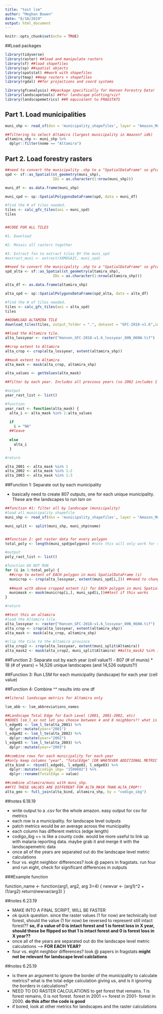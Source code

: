 ```yaml
---
title: "test lsm"
author: "Meghan Bowen"
date: "6/18/2019"
output: html_document
---
```


```r
knitr::opts_chunk$set(echo = TRUE)
```

##Load packages

```r

library(tidyverse) 
library(raster) ##load and manipulate rasters
library(sf) ##load shapefiles
library(sp) ##spatial objects
library(spatstat) ##work with shapefiles
library(tmap) ##map rasters + shapefiles
library(rgdal) ##for projections and coord systems

library(gfcanalysis) ##package specifically for Hansen Forestry Data!
library(landscapetools) ##for landscape plotting/viz?
library(landscapemetrics) ##R equivalent to FRAGSTATS

```

## Part 1. Load municipalities

```r

muni_shp <- read_sf(dsn = 'municipality_shapefiles', layer = "Amazon_Municipios")

##filtering to select Altamira (largest municipality in Amazon? idk)
altamira_shp <- muni_shp %>% 
  dplyr::filter(nome == "Altamira")

```


## Part 2. Load forestry rasters 

```r

##need to convert the municipality .shp to a "SpatialDataFrame" so gfcanalysis can grab the forestry tiles online
spd <- sf::as_Spatial(st_geometry(muni_shp),
                      IDs = as.character(1:nrow(muni_shp)))

muni_df <- as.data.frame(muni_shp)

muni_spd <- sp::SpatialPolygonsDataFrame(spd, data = muni_df)

#find the # of tiles needed. 
tiles <- calc_gfc_tiles(aoi = muni_spd)
tiles


##CODE FOR ALL TILES

#1. Download

#2. Mosaic all rasters together

#3. Extract fxn to extract tiles BY the muni_spd
#extract_muni <- extract(XXMOSAIC, muni_spd)

```

```r

##need to convert the municipality .shp to a "SpatialDataFrame" so gfcanalysis can grab the forestry tiles online
spd_alta <- sf::as_Spatial(st_geometry(altamira_shp),
                      IDs = as.character(1:nrow(altamira_shp)))

alta_df <- as.data.frame(altamira_shp)

alta_spd <- sp::SpatialPolygonsDataFrame(spd_alta, data = alta_df)

#find the # of tiles needed. 
tiles <- calc_gfc_tiles(aoi = alta_spd)
tiles

##DOWNLOAD ALTAMIRA TILE
download_tiles(tiles, output_folder = ".", dataset = "GFC-2018-v1.6",images = c("treecover2000", "lossyear", "gain"))

```


```r

##load the Altamira tile.
alta_lossyear <- raster("Hansen_GFC-2018-v1.6_lossyear_00N_060W.tif")

##crop extent to Altamira
alta_crop <- crop(alta_lossyear, extent(altamira_shp))

##mask extent to Altamira
alta_mask <- mask(alta_crop, altamira_shp)

alta_values <- getValues(alta_mask)

##filter by each year. Includes all previous years (so 2002 includes 1 AND 2 layers)

#output
year_rast_list <- list()

#function
year_rast <- function(alta_mask) {
  alta_i <- alta_mask %in% 1:alta_values

  if
    i = "NA"
  ##leave
  
  else
    alta_i
  }

#return

alta_2001 <- alta_mask %in% 1
alta_2002 <- alta_mask %in% 1:2
alta_2003 <- alta_mask %in% 1:3


```

##Function 1: Separate out by each municipality

- basically need to create 807 outputs, one for each unique municipality. These are the landscapes to run lsm on

```r

##function #1: filter all by landscape (municipality)
#load all municipality shapefile
muni_shp <- read_sf(dsn = 'municipality_shapefiles', layer = "Amazon_Municipios")

muni_split <- split(muni_shp, muni_shp$nome)


##function 2: get raster data for every polygon
total_poly <- length(muni_spd@polygons) #note this will only work for spd

#output
poly_rast_list <- list()

#function DO NOT RUN
for (i in 1:total_poly) {
  ##crop to extent of EACH polygon in muni SpatialDataFrame (i)
  municrop <- crop(alta_lossyear, extent(muni_spd[i,])) ##need to change to all lossyear raster
  
  ##mask with above cropped extent (i) for EACH polygon in muni SpatialDataFrame (i)
  munimask <- mask(municrop[i,], muni_spd[i,])##test if this works
}

#return

##test this on altamira
#load the Altamira tile. 
alta_lossyear <- raster("Hansen_GFC-2018-v1.6_lossyear_00N_060W.tif")
alta_crop <- crop(alta_lossyear, extent(altamira_shp))
alta_mask <- mask(alta_crop, altamira_shp)

#clip the tile to the Altamira province
alta_crop2 <- crop(alta_lossyear, extent(muni_split$Altamira))
alta_mask2 <- mask(alta_crop2, muni_split$Altamira) ##alta_mask2 %in% 1 is the same as alta_2001 above! hooray.

```


##Function 2: Separate out by each year (cell value?)
- 807 (# of munis) * 18 (# of years) = 14,526 unique landscapes (and 14,526 outputs?!)

##Function 3: Run LSM for each municipality (landscape) for each year (cell value)

##Function 4: Combine ^^ results into one df

```r

##literal landscape metrics for Altamira only

lsm_abb <- lsm_abbreviations_names

##Landscape Total Edge for Each Level (2001, 2001-2002, etc)
##DOES lsm_l_xx not let you choose between 4 and 8 neighbors?! what is the default?
l_edge01 <- lsm_l_te(alta_2001) %>% 
  dplyr::mutate(year="2001")
l_edge02 <- lsm_l_te(alta_2002) %>% 
  dplyr::mutate(year="2002")
l_edge03 <- lsm_l_te(alta_2003) %>% 
  dplyr::mutate(year="2003")

##combine rows for each municipality for each year
##only keep columns "year", "TotalEdge" [OR WHATEVER ADDITIONAL METRIC NAMES] "codigo_ibg" ??
alta_bind <- rbind(l_edge01, l_edge02, l_edge03) %>% 
  dplyr::mutate(codigo_ibg= "1500602") %>% 
  dplyr::rename(TotalEdge = value)

##combine altamira/muni with muni_shp. 
##FYI THESE VALUES ARE DIFFERENT FOR ALTA_MASK THAN ALTA_CROP!!
alta_geo <- full_join(alta_bind, altamira_shp, by = "codigo_ibg")

```


##notes 6.18.19

- write output to a .csv for the whole amazon. easy output for csv for metrics
- each row is a municipality. for landscape level outputs
- patch metrics would be an average across the municipality
- each column has different metrics (edge length)
- codigo_ibg == is like a county code. would be more useful to link up with malaria reporting data. maybe grab it and merge it with the landscapemetric data
- once all of the years are separated out do the landscape level metric calculations 
- four vs. eight neighbor differences? look @ papers in fragstats. run four and run eight, check for significant differences in outputs

###Example function

function_name <- function(arg1, arg2, arg 3=4) {
                    newvar <- (arg1)^2 + (1/arg2)
                    return(newvar/arg3)
}

##notes 6.23.19

- MAKE INTO A FINAL SCRIPT, WILL BE FASTER 
- ok quick question. since the raster values (1 for now) are technically lost forest, should the value (1 for now) be reversed to represent still intact forest?? **so, if a value of 0 is intact forest and 1 is forest loss in X year, should these be flipped so that 1 is intact forest and 0 is forest loss in X year??**
- once all of the years are separated out do the landscape level metric calculations --> **FOR EACH YEAR?**
- four vs. eight neighbor differences? look @ papers in fragstats **might not be relevant for landscape level calclations**

##notes 6.25.19

- is there an argument to ignore the border of the municipality to calculate metrics? what is the total edge calculation giving us, and is it ignoring the borders in calculations?
- NEED TO DO RASTER CALCULATIONS to get forest that remains. 1 is forest remains, 0 is not forest. forest in 2001 == forest in 2001- forest in 2000. **do this after the code is good**
- if bored, look at other metrics for landscapes and the raster calculations

